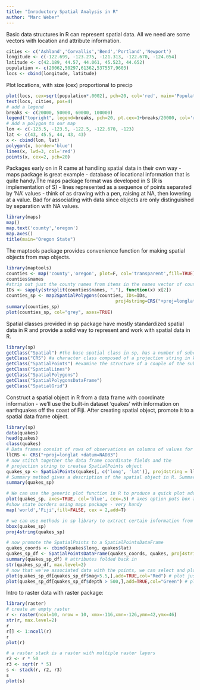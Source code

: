 ```yaml
---
title: "Inroductory Spatial Analysis in R"
author: "Marc Weber"
---
```


Basic data structures in R can represent spatial data. All we need are some vectors with location and attribute information.
```r
cities <- c('Ashland','Corvallis','Bend','Portland','Newport')
longitude <- c(-122.699, -123.275, -121.313, -122.670, -124.054)
latitude <- c(42.189, 44.57, 44.061, 45.523, 44.652)
population <- c(20062,50297,61362,537557,9603)
locs <- cbind(longitude, latitude)
```

Plot locations, with size (cex) proportional to precip
```r
plot(locs, cex=sqrt(population*.0002), pch=20, col='red', main='Population')
text(locs, cities, pos=4)
# add a legend
breaks <- c(20000, 50000, 60000, 100000)
legend("topright", legend=breaks, pch=20, pt.cex=1+breaks/20000, col='red', bg='gray')
# Add a polygon to our map
lon <- c(-123.5, -123.5, -122.5, -122.670, -123)
lat <- c(43, 45.5, 44, 43, 43)
x <- cbind(lon, lat)
polygon(x, border='blue')
lines(x, lwd=3, col='red')
points(x, cex=2, pch=20)
```

Packages early on in R came at handling spatial data in their own way - maps package is great example - database of locational information that is quite handy.The maps package format was developed in S (R is implementation of S) - lines represented as a sequence of points separated by 'NA' values - think of as drawing with a pen, raising at NA, then lowering at a value.  Bad for associating with data since objects are only distinguished by separation with NA values.
```r
library(maps)
map()
map.text('county','oregon')
map.axes()
title(main="Oregon State")
```

The maptools package provides convenience function for making spatial objects from  map objects.
```r
library(maptools)
counties <- map('county','oregon', plot=F, col='transparent',fill=TRUE)
counties$names
#strip out just the county names from items in the names vector of counties
IDs <- sapply(strsplit(counties$names, ","), function(x) x[2])
counties_sp <- map2SpatialPolygons(counties, IDs=IDs,
                                         proj4string=CRS("+proj=longlat +ellps=WGS84 +datum=WGS84 +no_defs"))
summary(counties_sp)
plot(counties_sp, col="grey", axes=TRUE)
```

Spatial classes provided in sp package have mostly standardized spatial data in R and provide a solid way to represent and work with spatial data in R.
```r
library(sp)
getClass("Spatial") #the base spatial class in sp, has a number of subclasses used for spatial objects
getClass("CRS") #a character class composed of a projection string in WKT format
getClass("SpatialPoints") #examine the structure of a couple of the subclasses in class "spatial"
getClass("SpatialLines")
getClass("SpatialPolygons")
getClass("SpatialPolygonsDataFrame")  
getClass("SpatialGrid")
```

Construct a spatial object in R from a data frame with coordinate information - we'll use the built-in dataset 'quakes' with information on earthquakes off the coast of Fiji.  After creating spatial object, promote it to a spatial data frame object.
```r
library(sp)
data(quakes)
head(quakes)
class(quakes)
# Data frames consist of rows of observations on columns of values for variables of interest. Create the coordinate reference system to use
llCRS <- CRS("+proj=longlat +datum=NAD83")
# now stitch together the data frame coordinate fields and the  
# projection string to createa SpatialPoints object
quakes_sp <- SpatialPoints(quakes[, c('long', 'lat')], proj4string = llCRS)
# Summary method gives a description of the spatial object in R. Summary works on pretty much all objects in R - for spatial data, gives us basic information about the projection, coordinates, and data for an sp object if it's a spatial data frame object.
summary(quakes_sp)

# We can use the generic plot function in R to produce a quick plot add axes as well:
plot(quakes_sp, axes=TRUE, col='blue', cex=.5) # axes option puts box around region 
#show state borders using maps package - very handy 
map('world','Fiji',fill=FALSE, cex = 2,add=T)

# we can use methods in sp library to extract certain information from objects
bbox(quakes_sp)
proj4string(quakes_sp)

# now promote the SpatialPoints to a SpatialPointsDataFrame
quakes_coords <- cbind(quakes$long, quakes$lat)
quakes_sp_df <- SpatialPointsDataFrame(quakes_coords, quakes, proj4string=llCRS, match.ID=TRUE)
summary(quakes_sp_df) # attributes folded back in
str(quakes_sp_df, max.level=2)
# now that we've associated data with the points, we can select and plot using the attributes of the data
plot(quakes_sp_df[quakes_sp_df$mag>5.5,],add=TRUE,col="Red") # plot just higher magnitued quakes in red
plot(quakes_sp_df[quakes_sp_df$depth > 500,],add=TRUE,col="Green") # plot just dpper quakes in green
```
Intro to raster data with raster package:
```r
library(raster)
# create an empty raster
r <- raster(ncol=10, nrow = 10, xmx=-116,xmn=-126,ymn=42,ymx=46)
str(r, max.level=2)
r
r[] <- 1:ncell(r)
r
plot(r)

# a raster stack is a raster with multiple raster layers
r2 <- r * 50
r3 <- sqrt(r * 5)
s <- stack(r, r2, r3)
s
plot(s)
```
